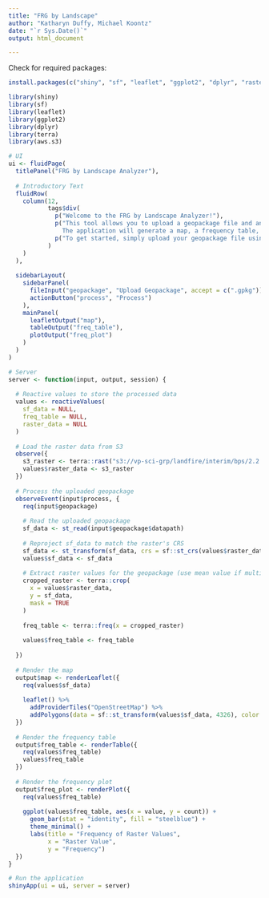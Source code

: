 ```yaml
---
title: "FRG by Landscape"
author: "Katharyn Duffy, Michael Koontz"
date: "`r Sys.Date()`"
output: html_document

---
```


Check for required packages:

```r
install.packages(c("shiny", "sf", "leaflet", "ggplot2", "dplyr", "raster", "aws.s3"))
```

```r
library(shiny)
library(sf)
library(leaflet)
library(ggplot2)
library(dplyr)
library(terra)
library(aws.s3)

# UI
ui <- fluidPage(
  titlePanel("FRG by Landscape Analyzer"),
  
  # Introductory Text
  fluidRow(
    column(12,
           tags$div(
             p("Welcome to the FRG by Landscape Analyzer!"),
             p("This tool allows you to upload a geopackage file and analyze the spatial distribution of Fire Regime Groups (FRG) across a specific landscape. 
               The application will generate a map, a frequency table, and a frequency plot based on the data you provide."),
             p("To get started, simply upload your geopackage file using the 'Upload Geopackage' button on the left, and click 'Process' to generate the outputs.  This tool is currently functional for CONUS, thus processing takes ~5 minutes.  Grab a cup of coffee and wait for the Shiny magic!")
           )
    )
  ),
  
  sidebarLayout(
    sidebarPanel(
      fileInput("geopackage", "Upload Geopackage", accept = c(".gpkg")),
      actionButton("process", "Process")
    ),
    mainPanel(
      leafletOutput("map"),
      tableOutput("freq_table"),
      plotOutput("freq_plot")
    )
  )
)

# Server
server <- function(input, output, session) {
  
  # Reactive values to store the processed data
  values <- reactiveValues(
    sf_data = NULL,
    freq_table = NULL,
    raster_data = NULL
  )
  
  # Load the raster data from S3
  observe({
    s3_raster <- terra::rast("s3://vp-sci-grp/landfire/interim/bps/2.2.0/LF2020_FRG_220_CONUS.tif")
    values$raster_data <- s3_raster
  })
  
  # Process the uploaded geopackage
  observeEvent(input$process, {
    req(input$geopackage)
    
    # Read the uploaded geopackage
    sf_data <- st_read(input$geopackage$datapath)
    
    # Reproject sf_data to match the raster's CRS
    sf_data <- st_transform(sf_data, crs = sf::st_crs(values$raster_data))
    values$sf_data <- sf_data
    
    # Extract raster values for the geopackage (use mean value if multiple cells overlap)
    cropped_raster <- terra::crop(
      x = values$raster_data, 
      y = sf_data, 
      mask = TRUE
    )
    
    freq_table <- terra::freq(x = cropped_raster)
    
    values$freq_table <- freq_table
    
  })
  
  # Render the map
  output$map <- renderLeaflet({
    req(values$sf_data)
    
    leaflet() %>%
      addProviderTiles("OpenStreetMap") %>%
      addPolygons(data = sf::st_transform(values$sf_data, 4326), color = "blue", weight = 1)
  })
  
  # Render the frequency table
  output$freq_table <- renderTable({
    req(values$freq_table)
    values$freq_table
  })
  
  # Render the frequency plot
  output$freq_plot <- renderPlot({
    req(values$freq_table)
    
    ggplot(values$freq_table, aes(x = value, y = count)) +
      geom_bar(stat = "identity", fill = "steelblue") +
      theme_minimal() +
      labs(title = "Frequency of Raster Values",
           x = "Raster Value",
           y = "Frequency")
  })
}

# Run the application 
shinyApp(ui = ui, server = server)
```